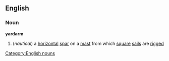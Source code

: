 ==English==
===Noun===
{{wikipedia}}
'''yardarm'''
#(''nautical'') a [[horizontal]] [[spar]] on a [[mast]] from which [[square]] [[sail]]s are [[rigged]]
[[Category:English nouns]]